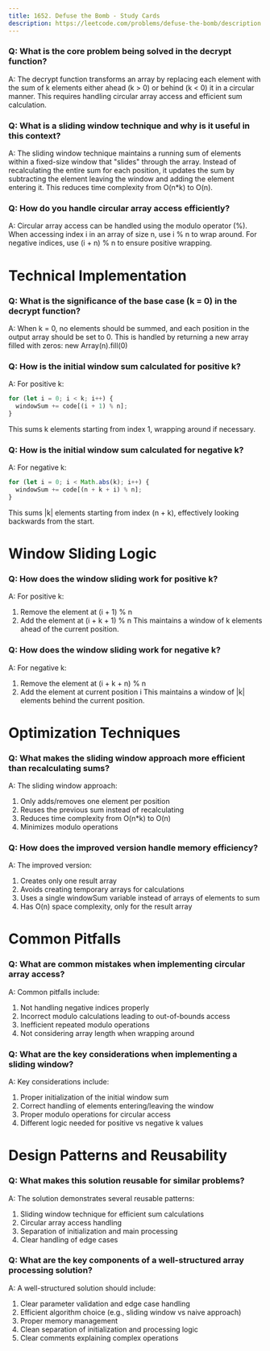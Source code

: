 ```yaml
---
title: 1652. Defuse the Bomb - Study Cards
description: https://leetcode.com/problems/defuse-the-bomb/description
---
```


### Q: What is the core problem being solved in the decrypt function?

A: The decrypt function transforms an array by replacing each element with the sum of k elements either ahead (k > 0) or behind (k < 0) it in a circular manner. This requires handling circular array access and efficient sum calculation.

### Q: What is a sliding window technique and why is it useful in this context?

A: The sliding window technique maintains a running sum of elements within a fixed-size window that "slides" through the array. Instead of recalculating the entire sum for each position, it updates the sum by subtracting the element leaving the window and adding the element entering it. This reduces time complexity from O(n\*k) to O(n).

### Q: How do you handle circular array access efficiently?

A: Circular array access can be handled using the modulo operator (%). When accessing index i in an array of size n, use i % n to wrap around. For negative indices, use (i + n) % n to ensure positive wrapping.

# Technical Implementation

### Q: What is the significance of the base case (k = 0) in the decrypt function?

A: When k = 0, no elements should be summed, and each position in the output array should be set to 0. This is handled by returning a new array filled with zeros: new Array(n).fill(0)

### Q: How is the initial window sum calculated for positive k?

A: For positive k:

```javascript
for (let i = 0; i < k; i++) {
  windowSum += code[(i + 1) % n];
}
```

This sums k elements starting from index 1, wrapping around if necessary.

### Q: How is the initial window sum calculated for negative k?

A: For negative k:

```javascript
for (let i = 0; i < Math.abs(k); i++) {
  windowSum += code[(n + k + i) % n];
}
```

This sums |k| elements starting from index (n + k), effectively looking backwards from the start.

# Window Sliding Logic

### Q: How does the window sliding work for positive k?

A: For positive k:

1. Remove the element at (i + 1) % n
2. Add the element at (i + k + 1) % n
   This maintains a window of k elements ahead of the current position.

### Q: How does the window sliding work for negative k?

A: For negative k:

1. Remove the element at (i + k + n) % n
2. Add the element at current position i
   This maintains a window of |k| elements behind the current position.

# Optimization Techniques

### Q: What makes the sliding window approach more efficient than recalculating sums?

A: The sliding window approach:

1. Only adds/removes one element per position
2. Reuses the previous sum instead of recalculating
3. Reduces time complexity from O(n\*k) to O(n)
4. Minimizes modulo operations

### Q: How does the improved version handle memory efficiency?

A: The improved version:

1. Creates only one result array
2. Avoids creating temporary arrays for calculations
3. Uses a single windowSum variable instead of arrays of elements to sum
4. Has O(n) space complexity, only for the result array

# Common Pitfalls

### Q: What are common mistakes when implementing circular array access?

A: Common pitfalls include:

1. Not handling negative indices properly
2. Incorrect modulo calculations leading to out-of-bounds access
3. Inefficient repeated modulo operations
4. Not considering array length when wrapping around

### Q: What are the key considerations when implementing a sliding window?

A: Key considerations include:

1. Proper initialization of the initial window sum
2. Correct handling of elements entering/leaving the window
3. Proper modulo operations for circular access
4. Different logic needed for positive vs negative k values

# Design Patterns and Reusability

### Q: What makes this solution reusable for similar problems?

A: The solution demonstrates several reusable patterns:

1. Sliding window technique for efficient sum calculations
2. Circular array access handling
3. Separation of initialization and main processing
4. Clear handling of edge cases

### Q: What are the key components of a well-structured array processing solution?

A: A well-structured solution should include:

1. Clear parameter validation and edge case handling
2. Efficient algorithm choice (e.g., sliding window vs naive approach)
3. Proper memory management
4. Clean separation of initialization and processing logic
5. Clear comments explaining complex operations
